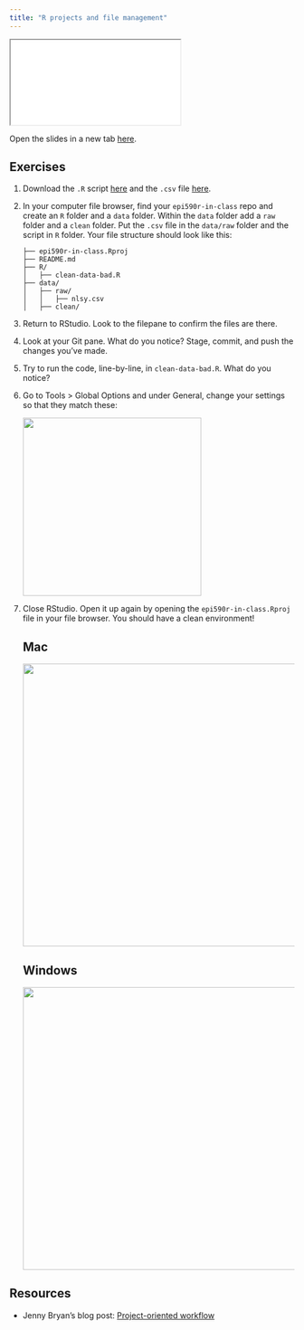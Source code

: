 ```yaml
---
title: "R projects and file management"
---
```


<div>

```{=html}
<iframe class="slide-deck" src="slides/03-projects.html"></iframe>
```

</div>

Open the slides in a new tab [here](slides/03-projects.qmd){target="_blank"}.

## Exercises

1.  Download the `.R` script [here](https://raw.githubusercontent.com/louisahsmith/epi590r-in-class/757acd5d2a9507e8eec1eb365c0cc1a16233f1d8/R/clean-data-bad.R) and the `.csv` file [here](https://raw.githubusercontent.com/louisahsmith/epi590r-in-class/757acd5d2a9507e8eec1eb365c0cc1a16233f1d8/data/raw/nlsy.csv).

2.  In your computer file browser, find your `epi590r-in-class` repo and create an `R` folder and a `data` folder. Within the `data` folder add a `raw` folder and a `clean` folder. Put the `.csv` file in the `data/raw` folder and the script in `R` folder. Your file structure should look like this:

    ```         
    ├── epi590r-in-class.Rproj
    ├── README.md
    ├── R/
    │   ├── clean-data-bad.R
    ├── data/
    │   ├── raw/
    │   │   ├── nlsy.csv
    │   ├── clean/
    ```

3.  Return to RStudio. Look to the filepane to confirm the files are there.

4.  Look at your Git pane. What do you notice? Stage, commit, and push the changes you've made.

5.  Try to run the code, line-by-line, in `clean-data-bad.R`. What do you notice?

6.  Go to Tools \> Global Options and under General, change your settings so that they match these:

    ![](images/Screenshot%202023-08-10%20at%205.14.32%20PM.png){width="315"}

7.  Close RStudio. Open it up again by opening the `epi590r-in-class.Rproj` file in your file browser. You should have a clean environment!

    ::: panel-tabset
    ## Mac

    ![](images/Screenshot%202023-08-10%20at%206.22.10%20PM.png){width="500"}

    ## Windows

    ![](images/Screenshot%202023-08-10%20at%206.28.46%20PM.png){width="500"}
    :::

## Resources

-   Jenny Bryan's blog post: [Project-oriented workflow](https://www.tidyverse.org/blog/2017/12/workflow-vs-script/)
